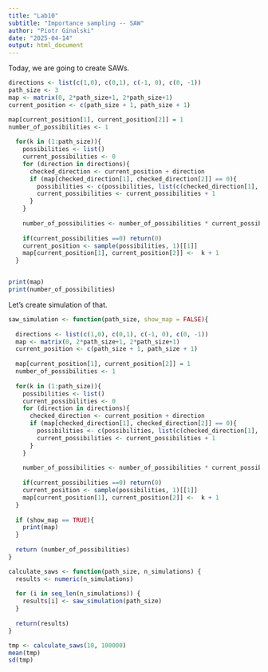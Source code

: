 ```yaml
---
title: "Lab10"
subtitle: "Importance sampling -- SAW"
author: "Piotr Ginalski"
date: "2025-04-14"
output: html_document
---
```


Today, we are going to create SAWs.

```r

directions <- list(c(1,0), c(0,1), c(-1, 0), c(0, -1))
path_size <- 3
map <- matrix(0, 2*path_size+1, 2*path_size+1)
current_position <- c(path_size + 1, path_size + 1)

map[current_position[1], current_position[2]] = 1
number_of_possibilities <- 1
  
  for(k in (1:path_size)){
    possibilities <- list()
    current_possibilities <- 0
    for (direction in directions){
      checked_direction <- current_position + direction
      if (map[checked_direction[1], checked_direction[2]] == 0){
        possibilities <- c(possibilities, list(c(checked_direction[1], checked_direction[2])))
        current_possibilities <- current_possibilities + 1
      }
    }
    
    number_of_possibilities <- number_of_possibilities * current_possibilities
    
    if(current_possibilities ==0) return(0)
    current_position <- sample(possibilities, 1)[[1]]
    map[current_position[1], current_position[2]] <-  k + 1
  }


print(map)
print(number_of_possibilities)
```
Let's create simulation of that.
```r

saw_simulation <- function(path_size, show_map = FALSE){
  
  directions <- list(c(1,0), c(0,1), c(-1, 0), c(0, -1))
  map <- matrix(0, 2*path_size+1, 2*path_size+1)
  current_position <- c(path_size + 1, path_size + 1)
  
  map[current_position[1], current_position[2]] = 1
  number_of_possibilities <- 1
  
  for(k in (1:path_size)){
    possibilities <- list()
    current_possibilities <- 0
    for (direction in directions){
      checked_direction <- current_position + direction
      if (map[checked_direction[1], checked_direction[2]] == 0){
        possibilities <- c(possibilities, list(c(checked_direction[1], checked_direction[2])))
        current_possibilities <- current_possibilities + 1
      }
    }
    
    number_of_possibilities <- number_of_possibilities * current_possibilities
    
    if(current_possibilities ==0) return(0)
    current_position <- sample(possibilities, 1)[[1]]
    map[current_position[1], current_position[2]] <-  k + 1
  }
  
  if (show_map == TRUE){
    print(map)
  }
  
  return (number_of_possibilities)
}

calculate_saws <- function(path_size, n_simulations) {
  results <- numeric(n_simulations)
  
  for (i in seq_len(n_simulations)) {
    results[i] <- saw_simulation(path_size)  
  }
  
  return(results)         
}

tmp <- calculate_saws(10, 100000)
mean(tmp)
sd(tmp)
```
